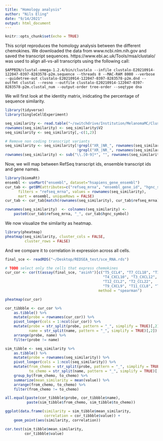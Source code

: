 ```yaml
---
title: "Homology analysis"
author: "Nils Eling"
date: "9/14/2021"
output: html_document
---
```


```r
knitr::opts_chunk$set(echo = TRUE)
```

This script reproduces the homology analysis between the different chemokines.
We downloaded the data from www.ncbi.nlm.nih.gov and saved the transcript 
sequences. https://www.ebi.ac.uk/Tools/msa/clustalo/ was used to align all-vs-all
transcripts using the following call:

```
$APPBIN/clustal-omega-1.2.4/bin/clustalo --infile clustalo-E20210914-122047-0397-8283578-p2m.sequence --threads 8 --MAC-RAM 8000 --verbose --guidetree-out clustalo-E20210914-122047-0397-8283578-p2m.dnd --outfmt clustal --resno --outfile clustalo-E20210914-122047-0397-8283578-p2m.clustal_num --output-order tree-order --seqtype dna
```

We will first look at the identity matrix, inidcating the percentage of
sequence similarity.

```r
library(tidyverse)
library(SingleCellExperiment)

seq_similarity <- read.table("~/switchdrive/Institution/MelanomaMC/ClustalW_results/identity_matrix.txt")
rownames(seq_similarity) <- seq_similarity$V2
seq_similarity <- seq_similarity[,-c(1,2)]

# Remove non coding transcript variants
seq_similarity <- seq_similarity[!grepl("XR_|NR_", rownames(seq_similarity)),
                                 !grepl("XR_|NR_", rownames(seq_similarity))]
rownames(seq_similarity) <- sub("\\.[0-9]*", "", rownames(seq_similarity))
```

Now, we will map between RefSeq transcript ids, ensemble transcript ids and
gene names.

```r
library(biomaRt)
ensembl <- useMart("ensembl", dataset="hsapiens_gene_ensembl")
cur_tab <- getBM(attributes=c("refseq_mrna", "ensembl_gene_id", "hgnc_symbol"), 
      filters = "refseq_mrna", values = rownames(seq_similarity), 
      mart = ensembl, uniqueRows = FALSE)
cur_tab <- cur_tab[match(rownames(seq_similarity), cur_tab$refseq_mrna),]

rownames(seq_similarity)  <- colnames(seq_similarity) <- 
    paste0(cur_tab$refseq_mrna, "_", cur_tab$hgnc_symbol)
```

We now visualize the similarity as heatmap.

```r
library(pheatmap)
pheatmap(seq_similarity, cluster_cols = FALSE,
         cluster_rows = FALSE)
```

And we compare it to correlation in expression across all cells.

```r
final_sce <- readRDS("~/Desktop/REDSEA_test/sce_RNA.rds")

# TODO select only the cells that express chemokines
cur_cor <- cor(t(assay(final_sce, "asinh")[c("T5_CCL4", "T7_CCL18", "T1_CXCL8",
                                             "T4_CXCL10", "T3_CXCL12", "T8_CXCL13",
                                             "T12_CCL2", "T2_CCL22",
                                             "T9_CXCL9", "T11_CCL8", "T10_CCL19"),]), 
                                           method = "spearman")

pheatmap(cur_cor)

cor_tibbble <- cur_cor %>%
    as.tibble() %>% 
    mutate(probe = rownames(cur_cor)) %>% 
    pivot_longer(cols = 1:ncol(cur_cor)) %>%
    mutate(probe = str_split(probe, pattern = "_", simplify = TRUE)[,2],
           name = str_split(name, pattern = "_", simplify = TRUE)[,2]) %>%
    arrange(probe, name) %>%
    filter(probe != name)

sim_tibble <- seq_similarity %>%
    as.tibble() %>% 
    mutate(probe = rownames(seq_similarity)) %>% 
    pivot_longer(cols = 1:ncol(seq_similarity)) %>%
    mutate(from_chemo = str_split(probe, pattern = "_", simplify = TRUE)[,3],
           to_chemo = str_split(name, pattern = "_", simplify = TRUE)[,3]) %>%
    group_by(from_chemo, to_chemo) %>%
    summarize(mean_similarity = mean(value)) %>%
    arrange(from_chemo, to_chemo) %>%
    filter(from_chemo != to_chemo)

all.equal(paste(cor_tibbble$probe, cor_tibbble$name),
          paste(sim_tibble$from_chemo, sim_tibble$to_chemo))

ggplot(data.frame(similarity = sim_tibble$mean_similarity,
                  correlation = cor_tibbble$value)) +
    geom_point(aes(similarity, correlation))

cor.test(sim_tibble$mean_similarity,
         cor_tibbble$value)
```

